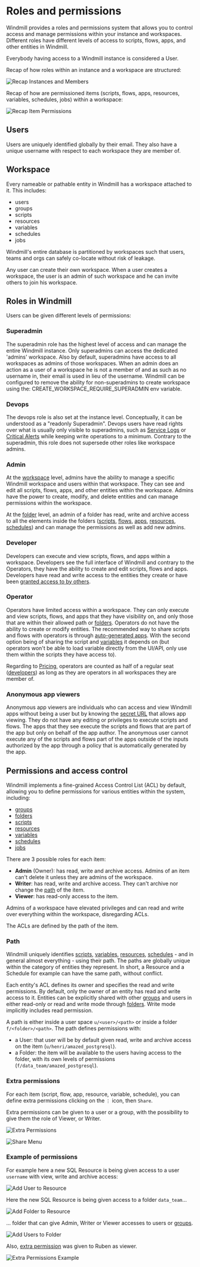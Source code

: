 
# Roles and permissions

Windmill provides a roles and permissions system that allows you to control access and manage permissions within your instance and workspaces. Different roles have different levels of access to scripts, flows, apps, and other entities in Windmill.

Everybody having access to a Windmill instance is considered a User.

Recap of how roles within an instance and a workspace are structured:

![Recap Instances and Members](./instance_members.png "Recap Instances and Members")

Recap of how are permissioned items (scripts, flows, apps, resources, variables, schedules, jobs) within a workspace:

![Recap Item Permissions](./permissions.png "Recap Item Permissions")

## Users

Users are uniquely identified globally by their email. They also have a unique username with respect to each workspace they are member of.

## Workspace

Every nameable or pathable entity in Windmill has a workspace attached to it.
This includes:

- users
- groups
- scripts
- resources
- variables
- schedules
- jobs

Windmill's entire database is partitioned by workspaces such that users, teams
and orgs can safely co-locate without risk of leakage.

Any user can create their own workspace. When a user creates a workspace, the user is an
admin of such workspace and he can invite others to join his workspace.

## Roles in Windmill

Users can be given different levels of permissions:

### Superadmin

The superadmin role has the highest level of access and can manage the entire Windmill instance. Only superadmins can access the dedicated 'admins' workspace. Also by default, superadmins have access to all workspaces as admins of those workspaces. When an admin does an action as a user of a workspace he is not a member of and as such as no username in, their email is used in lieu of the username. Windmill can be configured to remove the ability for non-superadmins to create workspace using the: CREATE_WORKSPACE_REQUIRE_SUPERADMIN env variable.

### Devops

The devops role is also set at the instance level. Conceptually, it can be understood as a "readonly Superadmin". Devops users have read rights over what is usually only visible to superadmins, such as [Service Logs](../36_service_logs/index.mdx) or [Critical Alerts](../37_critical_alerts/index.mdx) while keeping write operations to a minimum. Contrary to the superadmin, this role does not supersede other roles like workspace admins.

### Admin

At the [workspace](#workspace) level, admins have the ability to manage a specific Windmill workspace and users within that workspace. They can see and edit all scripts, flows, apps, and other entities within the workspace. Admins have the power to create, modify, and delete entities and can manage permissions within the workspace.

At the [folder](../8_groups_and_folders/index.mdx#folders) level, an admin of a folder has read, write and archive access to all the elements inside the folders ([scripts](../../getting_started/0_scripts_quickstart/index.mdx), [flows](../../getting_started/6_flows_quickstart/index.mdx), [apps](../../getting_started/7_apps_quickstart/index.mdx), [resources](../3_resources_and_types/index.mdx), [schedules](../1_scheduling/index.mdx)) and can manage the permissions as well as add new admins.

### Developer

Developers can execute and view scripts, flows, and apps within a workspace. Developers see the full interface of Windmill and contrary to the Operators, they have the ability to create and edit scripts, flows and apps. Developers have read and write access to the entities they create or have been [granted access to by others](../8_groups_and_folders/index.mdx).

### Operator

Operators have limited access within a workspace. They can only execute and view scripts, flows, and apps that they have visibility on, and only those that are within their allowed path or [folders](../8_groups_and_folders/index.mdx). Operators do not have the ability to create or modify entities.
The recommended way to share scripts and flows with operators is through [auto-generated apps](../6_auto_generated_uis/index.mdx).
With the second option being of sharing the script and [variables](../2_variables_and_secrets/index.mdx) it depends on (but operators won't be able to load variable directly from the UI/API, only use them within the scripts they have access to).

Regarding to [Pricing](/pricing), operators are counted as half of a regular seat ([developers](#developer)) as long as they are operators in all workspaces they are member of.

### Anonymous app viewers

Anonymous app viewers are individuals who can access and view Windmill apps without being a user but by knowing the [secret URL](../../apps/0_toolbar.md#deploy) that allows app viewing. They do not have any editing or privileges to execute scripts and flows. The apps that they see execute the scripts and flows that are part of the app but only on behalf of the app author. The anonymous user cannot execute any of the scripts and flows part of the apps outside of the inputs authorized by the app through a policy that is automatically generated by the app.

<div className="grid grid-cols-2 gap-6 mb-4">
	<DocCard
		title="Groups and folders"
		description="Groups classify users with shared permissions, while folders group items and assign role-based access control."
		href="/docs/core_concepts/groups_and_folders"
	/>
	<DocCard
		color="orange"
		title="Publish Publicly (App editor)"
		description="The app can be accessed by anyone who knows the secret URL."
		href="/docs/apps/toolbar#deploy"
	/>
</div>

## Permissions and access control

Windmill implements a fine-grained Access Control List (ACL) by default, allowing you to define permissions for various entities within the system, including:

- [groups](../8_groups_and_folders/index.mdx#groups)
- [folders](../8_groups_and_folders/index.mdx#folders)
- [scripts](../../getting_started/0_scripts_quickstart/index.mdx)
- [resources](../3_resources_and_types/index.mdx)
- [variables](../2_variables_and_secrets/index.mdx)
- [schedules](../1_scheduling/index.mdx)
- [jobs](../20_jobs/index.mdx)

There are 3 possible roles for each item:

- **Admin** (Owner): has read, write and archive access. Admins of an item can't delete it unless they are admins of the workspace.
- **Writer**: has read, write and archive access. They can't archive nor change the [path](#path) of the item.
- **Viewer**: has read-only access to the item.

Admins of a workspace have elevated privileges and can read and write over everything within the workspace, disregarding ACLs.

The ACLs are defined by the path of the item.

### Path

Windmill uniquely identifies [scripts](../../getting_started/0_scripts_quickstart/index.mdx), [variables](../2_variables_and_secrets/index.mdx), [resources](../3_resources_and_types/index.mdx), [schedules](../1_scheduling/index.mdx) - and in general almost everything - using their path. The paths are globally unique within the category of entities they represent. In short, a Resource and a Schedule for example can have the same path, without conflict.

Each entity's ACL defines its owner and specifies the read and write permissions. By default, only the owner of an entity has read and write access to it. Entities can be explicitly shared with other [groups](../8_groups_and_folders/index.mdx#groups) and users in either read-only or read and write mode through [folders](../8_groups_and_folders/index.mdx#folders). Write mode implicitly includes read permission.

A path is either inside a user space `u/<user>/<path>` or inside a folder `f/<folder>/<path>`. The path defines permissions with:

- a User: that user will be by default given read, write and archive access on the item (`u/henri/amazed_postgresql`).
- a Folder: the item will be available to the users having access to the folder, with its own levels of permissions (`f/data_team/amazed_postgresql`).

### Extra permissions

For each item (script, flow, app, resource, variable, schedule), you can define extra permissions clicking on the `⋮` icon, then `Share`.

Extra permissions can be given to a user or a group, with the possibility to give them the role of Viewer, or Writer.

![Extra Permissions](./share.png 'Extra Permissions')

![Share Menu](./share_menu.png 'Share Menu')

### Example of permissions

For example here a new SQL Resource is being given access to a user `username` with view, write and archive access:

![Add User to Resource](./add_user_path.png.webp 'Resource given to a User')

Here the new SQL Resource is being given access to a folder `data_team`...

![Add Folder to Resource](./add_folder.png.webp 'Resource given to a Folder')

... folder that can give Admin, Writer or Viewer accesses to users or [groups](../8_groups_and_folders/index.mdx#groups).

![Add Users to Folder](./add_users.png.webp 'Folder having its own levels of permission')

Also, [extra permission](#extra-permissions) was given to Ruben as viewer.

![Extra Permissions Example](./extra_example.png 'Extra Permissions Example')

<br />

<div className="grid grid-cols-2 gap-6 mb-4">
	<DocCard
		title="Groups and folders"
		description="Groups classify users with shared permissions, while folders group items and assign role-based access control."
		href="/docs/core_concepts/groups_and_folders"
	/>
</div>
